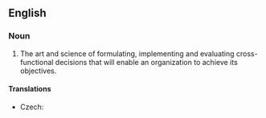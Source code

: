 ==English==
{{wikipedia}}
===Noun===
{{en-noun|-|head=[[strategic]] [[management]]}}

# {{context|management|lang=en}} The art and science of formulating, implementing and evaluating cross-functional decisions that will enable an organization to achieve its objectives.

====Translations====
{{trans-top|art and science}}
* Czech: {{t-|cs|strategické řízení|n}}
{{trans-mid}}
{{trans-bottom}}